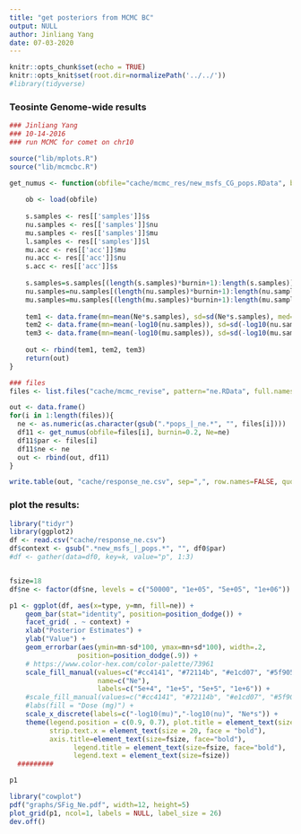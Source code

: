 ```yaml
---
title: "get posteriors from MCMC BC"
output: NULL
author: Jinliang Yang
date: 07-03-2020
---
```



```r
knitr::opts_chunk$set(echo = TRUE) 
knitr::opts_knit$set(root.dir=normalizePath('../../')) 
#library(tidyverse)
```


### Teosinte Genome-wide results

```r
### Jinliang Yang
### 10-14-2016
### run MCMC for comet on chr10

source("lib/mplots.R")
source("lib/mcmcbc.R")

get_numus <- function(obfile="cache/mcmc_res/new_msfs_CG_pops.RData", burnin=0.2, Ne=150000){
    
    ob <- load(obfile)
    
    s.samples <- res[['samples']]$s
    nu.samples <- res[['samples']]$nu
    mu.samples <- res[['samples']]$mu
    l.samples <- res[['samples']]$l
    mu.acc <- res[['acc']]$mu
    nu.acc <- res[['acc']]$nu
    s.acc <- res[['acc']]$s
    
    s.samples=s.samples[(length(s.samples)*burnin+1):length(s.samples)]
    nu.samples=nu.samples[(length(nu.samples)*burnin+1):length(nu.samples)]
    mu.samples=mu.samples[(length(mu.samples)*burnin+1):length(mu.samples)]
    
    tem1 <- data.frame(mn=mean(Ne*s.samples), sd=sd(Ne*s.samples), med=median(Ne*s.samples), type="s")
    tem2 <- data.frame(mn=mean(-log10(nu.samples)), sd=sd(-log10(nu.samples)), med=median(-log10(nu.samples)), type="nu")
    tem3 <- data.frame(mn=mean(-log10(mu.samples)), sd=sd(-log10(mu.samples)), med=median(-log10(mu.samples)), type="mu")
    
    out <- rbind(tem1, tem2, tem3)
    return(out)
}

### files
files <- list.files("cache/mcmc_revise", pattern="ne.RData", full.names = T)

out <- data.frame()
for(i in 1:length(files)){
  ne <- as.numeric(as.character(gsub(".*pops_|_ne.*", "", files[i])))
  df11 <- get_numus(obfile=files[i], burnin=0.2, Ne=ne)
  df11$par <- files[i]
  df11$ne <- ne
  out <- rbind(out, df11)
}

write.table(out, "cache/response_ne.csv", sep=",", row.names=FALSE, quote=FALSE)

```


### plot the results:


```r
library("tidyr")
library(ggplot2)
df <- read.csv("cache/response_ne.csv")
df$context <- gsub(".*new_msfs_|_pops.*", "", df0$par)
#df <- gather(data=df0, key=k, value="p", 1:3)


fsize=18
df$ne <- factor(df$ne, levels = c("50000", "1e+05", "5e+05", "1e+06"))

p1 <- ggplot(df, aes(x=type, y=mn, fill=ne)) +
    geom_bar(stat="identity", position=position_dodge()) +
    facet_grid( . ~ context) +
    xlab("Posterior Estimates") +
    ylab("Value") +
    geom_errorbar(aes(ymin=mn-sd*100, ymax=mn+sd*100), width=.2,
                 position=position_dodge(.9)) +
    # https://www.color-hex.com/color-palette/73961
    scale_fill_manual(values=c("#cc4141", "#72114b", "#e1cd07", "#5f9057"),
                      name=c("Ne"),
                      labels=c("5e+4", "1e+5", "5e+5", "1e+6")) +
    #scale_fill_manual(values=c("#cc4141", "#72114b", "#e1cd07", "#5f9057", "#114c63")) +
    #labs(fill = "Dose (mg)") +
    scale_x_discrete(labels=c("-log10(mu)","-log10(nu)", "Ne*s")) +
    theme(legend.position = c(0.9, 0.7), plot.title = element_text(size=20), axis.text=element_text(size=15),
          strip.text.x = element_text(size = 20, face = "bold"),
          axis.title=element_text(size=fsize, face="bold"),
                legend.title = element_text(size=fsize, face="bold"),
                legend.text = element_text(size=fsize))
  #########

p1

```




```r
library("cowplot")
pdf("graphs/SFig_Ne.pdf", width=12, height=5)
plot_grid(p1, ncol=1, labels = NULL, label_size = 26)
dev.off()
```



